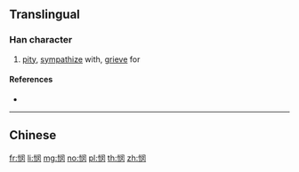{{character info/new}}
{{also|憫}}
==Translingual==

===Han character===
{{Han char|rn=61|rad=心|as=07|sn=10|four=|canj=PLSK|ids=⿰忄闵}}

# [[pity]], [[sympathize]] with, [[grieve]] for

====References====
* {{Han ref|kx=0388.341|hdz=42306.140|uh=60AF|ud=24751}}

----

==Chinese==
{{zh-see|憫}}

[[fr:悯]]
[[li:悯]]
[[mg:悯]]
[[no:悯]]
[[pl:悯]]
[[th:悯]]
[[zh:悯]]